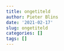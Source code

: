 ```yaml
---
title: ongetiteld
author: Pieter Blins
date: '2021-02-17'
slug: ongetiteld
categories: []
tags: []
---
```

